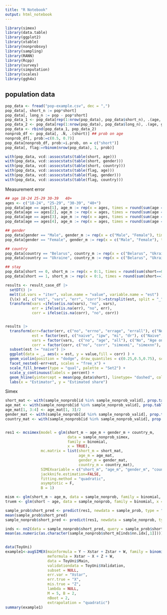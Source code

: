 ```yaml
---
title: "R Notebook"
output: html_notebook
---
```


```r
library(simex)
library(data.table)
library(ggplot2)
library(xtable)
library(nonprobsvy)
library(sampling)
library(RANN)
library(Rcpp)
library(survey)
library(simputation)
library(scales)
library(ggh4x)
```

## population data

```r
pop_data <- fread("pop-example.csv", dec = ",")
pop_data[, short_n := pop*short]
pop_data[, long_n := pop - pop*short]
pop_data_1 <- pop_data[rep(1:nrow(pop_data), pop_data$short_n), .(age, gender, country)][, short:=1]
pop_data_2 <- pop_data[rep(1:nrow(pop_data), pop_data$long_n), .(age, gender, country)][, short:=0]
pop_data <- rbind(pop_data_1, pop_data_2)
nonprob_df <- pop_data[, .N, .(short)] ## prob on age
nonprob_df[, prob:=c(0.5, 0.7)]
pop_data[nonprob_df, prob:=i.prob, on = c("short")]
pop_data[, flag:=rbinom(nrow(pop_data), 1, prob)]
```

```r
with(pop_data, vcd::assocstats(table(short, age)))
with(pop_data, vcd::assocstats(table(short, gender)))
with(pop_data, vcd::assocstats(table(short, country)))
with(pop_data, vcd::assocstats(table(flag, age)))
with(pop_data, vcd::assocstats(table(flag, gender)))
with(pop_data, vcd::assocstats(table(flag, country)))
```

Measurement error

```r
## age 18-24 25-29 30-39   40+ 
ages <- c("18-24", "25-29", "30-39", "40+")
pop_data[age == ages[1], age_m := rep(x = ages, times = round(sum(age == ages[1])*c(0.75, 0.18, 0.06, 0.01)))]
pop_data[age == ages[2], age_m := rep(x = ages, times = round(sum(age == ages[2])*c(0.12, 0.80, 0.07, 0.01)))]
pop_data[age == ages[3], age_m := rep(x = ages, times = round(sum(age == ages[3])*c(0.01, 0.04, 0.85, 0.10)))]
pop_data[age == ages[4], age_m := rep(x = ages, times = round(sum(age == ages[4])*c(0.01, 0.01, 0.08, 0.90)))]

## gender
pop_data[gender == "Male", gender_m := rep(x = c("Male", "Female"), times = sum(gender == "Male")*c(0.95, 0.05))]
pop_data[gender == "Female", gender_m := rep(x = c("Male", "Female"), times = sum(gender == "Female")*c(0.20, 0.80))]

## country
pop_data[country == "Belarus", country_m := rep(x = c("Belarus", "Ukraine"), times = sum(country == "Belarus")*c(0.90, 0.10))]
pop_data[country == "Ukraine", country_m := rep(x = c("Belarus", "Ukraine"), times = sum(country == "Ukraine")*c(0.05, 0.95))]

## stay
pop_data[short == 0, short_m := rep(x = 0:1, times = round(sum(short==0)*c(0.70, 0.30)))]
pop_data[short == 1, short_m := rep(x = 0:1, times = round(sum(short==1)*c(0.05, 0.95)))]
```


```r
results <- result_case_df |> 
  setDT() |> 
  melt(id.vars = "iter", value.name = "value", variable.name = "est") |> 
  {\(x) x[, c("est", "vars", "err", "corr"):=tstrsplit(est, split = "_")]}() |> 
  transform(vars =ifelse(is.na(vars), "no", vars),
            err = ifelse(is.na(err), "no", err),
            corr = ifelse(is.na(corr), "no", corr))


results |> 
  transform(err=factor(err, c("no", "errno", "errage", "errall"), c("No", "No", "Age and Y only", "All")),
            est = factor(est, c("naive", "ipw", "mi", "dr"), c("Naive", "IPW", "MI", "DR")),
            vars = factor(vars,  c("no", "age", "all"), c("No", "Age only", "All vars")),
            corr = factor(corr, c("no", "corr", "simexmi", "simexnn"), c("No imp", "Imp", "SIMEX Pred", "Simex NN"))) |> 
  subset(est != "naive") |> 
  ggplot(data = _, aes(x = est, y = value,fill = corr) ) +
  geom_violin(position = "dodge", draw_quantiles = c(0.25,0.5,0.75), scale = "width") +
  facet_nested(~err+est, scales = "free_x") +
  scale_fill_brewer(type = "qual", palette = "Set2") +
  scale_y_continuous(labels = percent) + 
  geom_hline(yintercept = mean(pop_data$short), linetype= "dashed", color = "red") +
  labs(x = "Estimator", y = "Estimated share")
```

Simex

```r
short_mat <- with(sample_nonprob[id %in% sample_nonprob_valid], prop.table(table(short_m, short), margin = 1))
age_mat <- with(sample_nonprob[id %in% sample_nonprob_valid], prop.table(table(age_m, age), margin = 1))
age_mat[1, 3:4] <- age_mat[1, 3]/2
gender_mat <- with(sample_nonprob[id %in% sample_nonprob_valid], prop.table(table(gender_m, gender), margin = 1))
country_mat <- with(sample_nonprob[id %in% sample_nonprob_valid], prop.table(table(country_m, country), margin = 1))


res1 <- mcsimex(model = glm(short_m ~ age_m + gender_m + country_m, 
                            data = sample_nonprob_simex, 
                            family = binomial, 
                            x = TRUE),
                mc.matrix = list(short_m = short_mat,
                                 age_m = age_mat,
                                 gender_m = gender_mat,
                                 country_m = country_mat),
                SIMEXvariable = c("short_m", "age_m", "gender_m", "country_m"),
                jackknife.estimation=FALSE,
                fitting.method = "quadratic",
                asymptotic = F,
                B = 1)

mism <- glm(short_m ~ age_m, data = sample_nonprob, family = binomial, x = TRUE)
truem <- glm(short ~ age, data = sample_nonprob, family = binomial, x = TRUE)

sample_prob$short_pred <- predict(res1, newdata = sample_prob, type = "response")
mean(sample_prob$short_pred)
sample_nonprob$short_pred <- predict(res1, newdata = sample_nonprob, type = "response")

inds <- nn2(data = sample_nonprob$short_pred, query = sample_prob$short_pred, k=1)
mean(as.numeric(as.character(sample_nonprob$short_m[inds$nn.idx[,1]])))
 
```

```r
data(ToyUni)
example1<-augSIMEX(mainformula = Y ~ Xstar + Zstar + W, family = binomial(link = logit),
                   meformula = Xstar ~ X + Z + W,
                   data = ToyUni$Main,
                   validationdata = ToyUni$Validation,
                   subset = NULL,
                   err.var = "Xstar",
                   err.true = "X",
                   mis.true = "Z",
                   lambda = NULL,
                   M = 5, B = 2,
                   nBoot = 2,
                   extrapolation = "quadratic")                   
summary(example1)
```

